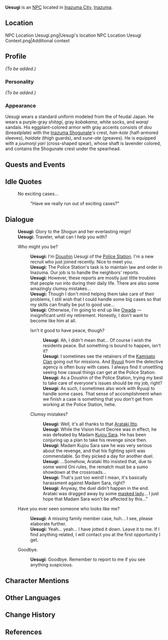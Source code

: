 {{Meta
<!-- REMOVE THIS TEMPLATE AFTER ADDING MISSING INFO -->
|missing_NPC_profile  = yes
}}
{{Character Infobox
|type             = NPC
|image            = NPC Uesugi.png
|region           = Inazuma
|affiliation      = Tenryou Commission
|title            = Doushin
|voiceEN          =
|voiceCN          =
|voiceJP          =
|voiceKR          = {{w|ko:홍승효|Hong Seung-hyo (홍승효)}}<ref>YouTube: [https://youtu.be/13uvitcdV-4 KR VA Self Announcement]</ref>
}}
'''Uesugi''' {{Lang|ja=上杉}} is an [[NPC]] located in [[Inazuma City]], [[Inazuma]].

==Location==
<gallery>
NPC Location Uesugi.png|Uesugi's location
NPC Location Uesugi Context.png|Additional context
</gallery>

==Profile==
<!-- detailed story/lore information goes here -->
''(To be added.)''

===Personality===
''(To be added.)''

===Appearance===
Uesugi wears a standard uniform modeled from the {{Lang|''ashigaru''|ja=足軽}} of feudal Japan. He wears a purple-gray ''shitagi'', gray ''kobakama'', white socks, and ''waraji'' sandals. His eggplant-colored armor with gray accents consists of ''dou'' (breastplate) with the [[Inazuma Shogunate]]'s crest, ''han-kote'' (half-armored sleeves), ''haidate'' (thigh guards), and ''sune-ate'' (greaves). He is equipped with a ''juumonji yari'' (cross-shaped spear), whose shaft is lavender colored, and contains the Shogunate crest under the spearhead.

==Quests and Events==
{{Quests and Events}}

==Idle Quotes==
{{Dialogue start}}
: {{DIcon|Idle}} No exciting cases...
:: {{A|VO Uesugi 01.ogg}} "Have we really run out of exciting cases?"
{{Dialogue end}}

==Dialogue==
{{Dialogue start}}
:'''Uesugi:''' Glory to the Shogun and her everlasting reign!
:'''Uesugi:''' Traveler, what can I help you with?
:{{DIcon}} Who might you be?
::'''Uesugi:''' I'm [[Doushin]] Uesugi of the [[Police Station]]. I'm a new recruit who just joined recently. Nice to meet you.
::'''Uesugi:''' The Police Station's task is to maintain law and order in Inazuma. Our job is to handle the neighbors' reports.
::'''Uesugi:''' However, these reports are mostly just little troubles that people run into during their daily life. There are also some amazingly clumsy mistakes...
::'''Uesugi:''' Though I don't mind helping them take care of their problems, I still wish that I could handle some big cases so that my skills can finally be put to good use...
::'''Uesugi:''' Otherwise, I'm going to end up like [[Owada]] &mdash; insignificant until my retirement. Honestly, I don't want to become like him at all.
::{{DIcon}} Isn't it good to have peace, though?
:::'''Uesugi:''' Ah, I didn't mean that... Of course I wish the residents peace. But something is bound to happen, isn't it?
:::'''Uesugi:''' I sometimes see the retainers of the [[Kamisato Clan]] going out for missions. And [[Ryuuji]] from the detective agency is often busy with cases. I always find it unsettling seeing how casual things can get at the Police Station.
:::'''Uesugi:''' As a Doushin of the Police Station, trying my best to take care of everyone's issues should be my job, right?
:::'''Uesugi:''' As such, I sometimes also work with Ryuuji to handle some cases. That sense of accomplishment when we finish a case is something that you don't get from working at the Police Station, hehe.
::{{DIcon}} Clumsy mistakes?
:::'''Uesugi:''' Well, it's all thanks to that [[Arataki Itto]].
:::'''Uesugi:''' While the Vision Hunt Decree was in effect, he was defeated by Madam [[Kujou Sara]]. He has been conjuring up a plan to take his revenge since then.
:::'''Uesugi:''' Madam Kujou Sara saw he was very serious about the revenge, and that his fighting spirit was commendable. So they picked a day for another duel.
:::'''Uesugi:''' ...Somehow, Arataki Itto insisted that, due to some weird Oni rules, the rematch must be a sumo showdown at the crossroads...
:::'''Uesugi:''' That's just too weird! I mean, it's basically harassment against Madam Sara, right?
:::'''Uesugi:''' Anyway, the duel didn't happen in the end. Arataki was dragged away by some [[Kuki Shinobu|masked lady]]... I just hope that Madam Sara won't be affected by this..."
:{{DIcon}} Have you ever seen someone who looks like me?
::'''Uesugi:''' A missing family member case, huh... I see, please elaborate further.
::'''Uesugi:''' Yeah... yeah... I have jotted it down. Leave it to me. If I find anything related, I will contact you at the first opportunity I get.
:{{DIcon}} Goodbye.
::'''Uesugi:''' Goodbye. Remember to report to me if you see anything suspicious.
{{Dialogue end}}

==Character Mentions==
{{Character Mentions}}

==Other Languages==
{{Other Languages
|default_hidden = 1
|en      = Uesugi
|zhs     = 上杉
|zhs_rm  = Shàngshān
|zht     = 上杉
|zht_rm  = Shàngshān
|ja      = 上杉
|ja_rm   = Uesugi
|ko      = 우에스기
|ko_rm   = Ueseugi
|es      = Uesugi
|fr      = Uesugi
|ru      = Уэсуги
|th      = Uesugi
|vi      = Uesugi
|de      = Uesugi
|id      = Uesugi
|pt      = Uesugi
|tr      = Uesugi
|it      = Uesugi
}}

==Change History==
{{Change History|2.0}}

==References==
{{Reflist}}